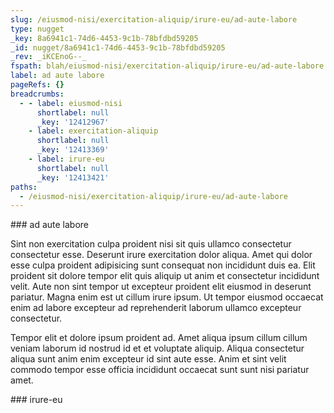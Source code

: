```yaml
---
slug: /eiusmod-nisi/exercitation-aliquip/irure-eu/ad-aute-labore
type: nugget
_key: 8a6941c1-74d6-4453-9c1b-78bfdbd59205
_id: nugget/8a6941c1-74d6-4453-9c1b-78bfdbd59205
_rev: _iKCEnoG--_
fspath: blah/eiusmod-nisi/exercitation-aliquip/irure-eu/ad-aute-labore.md
label: ad aute labore
pageRefs: {}
breadcrumbs:
  - - label: eiusmod-nisi
      shortlabel: null
      _key: '12412967'
    - label: exercitation-aliquip
      shortlabel: null
      _key: '12413369'
    - label: irure-eu
      shortlabel: null
      _key: '12413421'
paths:
  - /eiusmod-nisi/exercitation-aliquip/irure-eu/ad-aute-labore
---
```


<NuggetArea>
<Nugget slug="/eiusmod-nisi/exercitation-aliquip/irure-eu/ad-aute-labore" type="nugget" _key="8a6941c1-74d6-4453-9c1b-78bfdbd59205" _id="nugget/8a6941c1-74d6-4453-9c1b-78bfdbd59205" _rev="_iKCEnoG--_" fspath="blah/eiusmod-nisi/exercitation-aliquip/irure-eu/ad-aute-labore.md" label="ad aute labore" paths="/eiusmod-nisi/exercitation-aliquip/irure-eu/ad-aute-labore">
<NuggetBody>
### ad aute labore

Sint non exercitation culpa proident nisi sit quis ullamco consectetur consectetur esse. Deserunt irure exercitation dolor aliqua. Amet qui dolor esse culpa proident adipisicing sunt consequat non incididunt duis ea. Elit proident sit dolore tempor elit quis aliquip ut anim et consectetur incididunt velit. Aute non sint tempor ut excepteur proident elit eiusmod in deserunt pariatur. Magna enim est ut cillum irure ipsum. Ut tempor eiusmod occaecat enim ad labore excepteur ad reprehenderit laborum ullamco excepteur consectetur.

Tempor elit et dolore ipsum proident ad. Amet aliqua ipsum cillum cillum veniam laborum id nostrud id et et voluptate aliquip. Aliqua consectetur aliqua sunt anim enim excepteur id sint aute esse. Anim et sint velit commodo tempor esse officia incididunt occaecat sunt sunt nisi pariatur amet.

</NuggetBody>
<Breadcrumbs>
<Crumbs>
<Crumb _key="12412967" label="eiusmod-nisi" /><Crumb _key="12413369" label="exercitation-aliquip" /><Crumb _key="12413421" label="irure-eu" />
</Crumbs>
</Breadcrumbs>
</Nugget>

<NuggetsInbound>
</NuggetsInbound>
<NuggetsOutbound>
</NuggetsOutbound>
</NuggetArea>
<PassagesInbound>
<Passage direction="inbound" type="passage" _key="12413421" _id="passage/12413421" _rev="_iKCEnoG---" label="irure-eu" passage="irure-eu" fspath="blah/eiusmod-nisi/exercitation-aliquip/irure-eu" paths="/eiusmod-nisi/exercitation-aliquip/irure-eu" slug="/eiusmod-nisi/exercitation-aliquip/irure-eu">
<NuggetBody>
### irure-eu

</NuggetBody>
<Breadcrumbs>
<Crumbs>
<Crumb _key="12412967" label="eiusmod-nisi" /><Crumb _key="12413369" label="exercitation-aliquip" />
</Crumbs>
</Breadcrumbs>
</Passage>

</PassagesInbound>
<PassagesOutbound>
</PassagesOutbound>